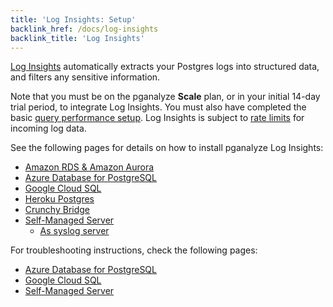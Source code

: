 ```yaml
---
title: 'Log Insights: Setup'
backlink_href: /docs/log-insights
backlink_title: 'Log Insights'
---
```


[Log Insights](https://pganalyze.com/log-insights) automatically extracts your Postgres
logs into structured data, and filters any sensitive information.

Note that you must be on the pganalyze **Scale** plan, or in your initial
14-day trial period, to integrate Log Insights. You must also have completed
the basic [query performance setup](/docs/install). Log Insights is subject
to [rate limits](/docs/log-insights/limits) for incoming log data.

See the following pages for details on how to install pganalyze Log Insights:

* [Amazon RDS & Amazon Aurora](/docs/log-insights/setup/amazon-rds/01_test_log_download)
* [Azure Database for PostgreSQL](/docs/log-insights/setup/azure-database/01_set_up_managed_identity)
* [Google Cloud SQL](/docs/log-insights/setup/google-cloud-sql/01_create_topic_and_subscriber)
* [Heroku Postgres](/docs/log-insights/setup/heroku-postgres/01_add_log_drain)
* [Crunchy Bridge](/docs/log-insights/setup/crunchy-bridge/01_create_helper_function_and_test)
* [Self-Managed Server](/docs/log-insights/setup/self-managed/01_determine_log_location)
  - [As syslog server](/docs/log-insights/setup/syslog-server)

For troubleshooting instructions, check the following pages:

* [Azure Database for PostgreSQL](/docs/log-insights/setup/azure-database/troubleshooting)
* [Google Cloud SQL](/docs/log-insights/setup/google-cloud-sql/troubleshooting)
* [Self-Managed Server](/docs/log-insights/setup/self-managed/troubleshooting)
